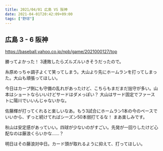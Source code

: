 ```yaml
---
title: 2021/04/01 広島 VS 阪神
date: 2021-04-01T20:42:09+09:00
tags: ["野球"]
---
```


## 広島 3 - 6 阪神

https://baseball.yahoo.co.jp/npb/game/2021000127/top

勝ってよかった！ 3連敗したらズルズルいきそうだったので。

糸原めっちゃ調子よくて笑ってしまう。大山より先にホームランを打ってしまった。大山も頑張ってほしい。

今日はカープ側にも守備の乱れがあったけど、こちらもまだまだ拙守が多い。山本はショートならいいけどサードはダメっぽい？ 大山はサード固定でファーストに陽川でいいんじゃないかな。

佐藤輝が打ってくれると楽しいなあ。もう3試合にホームラン1本の今のペースでいいから、ずっと続けてればシーズン50本弱打てるな！ まあ楽しみです。

秋山は安定感があっていい。四球が少ないのがすごい。先発が一回りしたけど心配なのは藤浪くらいかな……？

明日はその藤浪対中日。カード頭が取れるように抑えて、打ってほしい。